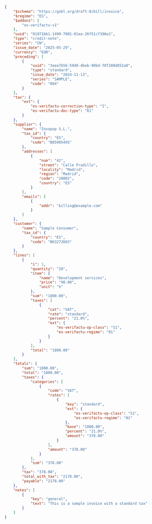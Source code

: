```json VERI*FACTU Credit Note expandable
{
    "$schema": "https://gobl.org/draft-0/bill/invoice",
    "$regime": "ES",
    "$addons": [
        "es-verifactu-v1"
    ],
    "uuid": "01971bb1-1499-7001-81ea-26f51cf396e1",
    "type": "credit-note",
    "series": "CN",
    "issue_date": "2025-05-29",
    "currency": "EUR",
    "preceding": [
        {
            "uuid": "3aea7b56-59d8-4beb-90bd-f8f280d852a0",
            "type": "standard",
            "issue_date": "2024-11-13",
            "series": "SAMPLE",
            "code": "004"
        }
    ],
    "tax": {
        "ext": {
            "es-verifactu-correction-type": "I",
            "es-verifactu-doc-type": "R1"
        }
    },
    "supplier": {
        "name": "Invopop S.L.",
        "tax_id": {
            "country": "ES",
            "code": "B85905495"
        },
        "addresses": [
            {
                "num": "42",
                "street": "Calle Pradillo",
                "locality": "Madrid",
                "region": "Madrid",
                "code": "28002",
                "country": "ES"
            }
        ],
        "emails": [
            {
                "addr": "billing@example.com"
            }
        ]
    },
    "customer": {
        "name": "Sample Consumer",
        "tax_id": {
            "country": "ES",
            "code": "B63272603"
        }
    },
    "lines": [
        {
            "i": 1,
            "quantity": "20",
            "item": {
                "name": "Development services",
                "price": "90.00",
                "unit": "h"
            },
            "sum": "1800.00",
            "taxes": [
                {
                    "cat": "VAT",
                    "rate": "standard",
                    "percent": "21.0%",
                    "ext": {
                        "es-verifactu-op-class": "S1",
                        "es-verifactu-regime": "01"
                    }
                }
            ],
            "total": "1800.00"
        }
    ],
    "totals": {
        "sum": "1800.00",
        "total": "1800.00",
        "taxes": {
            "categories": [
                {
                    "code": "VAT",
                    "rates": [
                        {
                            "key": "standard",
                            "ext": {
                                "es-verifactu-op-class": "S1",
                                "es-verifactu-regime": "01"
                            },
                            "base": "1800.00",
                            "percent": "21.0%",
                            "amount": "378.00"
                        }
                    ],
                    "amount": "378.00"
                }
            ],
            "sum": "378.00"
        },
        "tax": "378.00",
        "total_with_tax": "2178.00",
        "payable": "2178.00"
    },
    "notes": [
        {
            "key": "general",
            "text": "This is a sample invoice with a standard tax"
        }
    ]
}
```